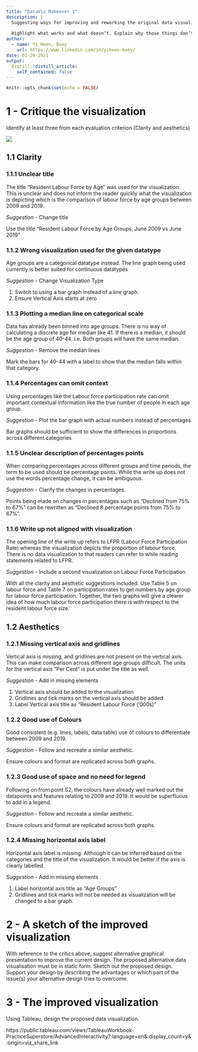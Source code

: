 ```yaml
---
title: "DataViz Makeover 1"
description: |
  Suggesting ways for improving and reworking the original data visualisation. 
  
  Highlight what works and what doesn’t. Explain why those things don’t work, and how you can make it better. Use the fields in the data set provided and improve upon the original visualisations. However, if supplementing other data sources helps to tell a better story, go for it!
author:
  - name: Yi Heen, Boey
    url: https://www.linkedin.com/in/yiheen-boey/
date: 01-26-2021
output:
  distill::distill_article:
    self_contained: false
---
```



```r
knitr::opts_chunk$set(echo = FALSE)
```

# 1 - Critique the visualization
Identify at least three from each evaluation criterion (Clarity and aesthetics)

![](C:/totallyheen/blog/_posts/2021-01-26-dataviz-makeover-1/Original_Viz.jpg)

## 1.1 Clarity 

### 1.1.1 Unclear title

The title “Resident Labour Force by Age” was used for the visualization. This is unclear and does not inform the reader quickly what the visualization is depicting which is the comparison of labour force by age groups between 2009 and 2019.

*Suggestion* - Change title

Use the title “Resident Labour Force by Age Groups, June 2009 vs June 2019”


### 1.1.2 Wrong visualization used for the given datatype

Age groups are a categorical datatype instead. The line graph being used currently is better suited for continuous datatypes

*Suggestion* - Change Visualization Type

1.	Switch to using a bar graph instead of a line graph. 
2.	Ensure Vertical Axis starts at zero

### 1.1.3 Plotting a median line on categorical scale

Data has already been binned into age groups. There is no way of calculating a discrete age for median like 41. If there is a median, it should be the age group of 40-44. i.e. Both groups will have the same median. 

*Suggestion* - Remove the median lines

Mark the bars for 40-44 with a label to show that the median falls within that category. 

### 1.1.4 Percentages can omit context

Using percentages like the Labour force participation rate can omit important contextual information like the true number of people in each age group.


*Suggestion* - Plot the bar graph with actual numbers instead of percentages

Bar graphs should be sufficient to show the differences in proportions across different categories

### 1.1.5 Unclear description of percentages points

When comparing percentages across different groups and time periods, the term to be used should be percentage points. While the write up does not use the words percentage change, it can be ambiguous.


*Suggestion* - Clarify the changes in percentages.

Points being made on changes in percentages such as “Declined from 75% to 67%” can be rewritten as “Declined 8 percentage points from 75% to 67%”.

### 1.1.6 Write up not aligned with visualization

The opening line of the write up refers to LFPR (Labour Force Participation Rate) whereas the visualization depicts the proportion of labour force. There is no data visualization to that readers can refer to while reading statements related to LFPR.



*Suggestion* - Include a second visualization on Labour Force Participation

With all the clarity and aesthetic suggestions included. Use Table 5 on labour force and Table 7 on participation rates to get numbers by age group for labour force participation. Together, the two graphs will give a clearer idea of how much labour force participation there is with respect to the resident labour force size.


## 1.2 Aesthetics

### 1.2.1 Missing vertical axis and gridlines

Vertical axis is missing, and gridlines are not present on the vertical axis. This can make comparison across different age groups difficult. The units for the vertical axis “Per Cent” is put under the title as well. 

*Suggestion* - Add in missing elements

1.	Vertical axis should be added to the visualization
2.	Gridlines and tick marks on the vertical axis should be added
3.	Label Vertical axis title as “Resident Labour Force (‘000s)”

### 1.2.2 Good use of Colours

Good consistent (e.g. lines, labels, data table) use of colours to differentiate between 2009 and 2019. 


*Suggestion* - Follow and recreate a similar aesthetic. 

Ensure colours and format are replicated across both graphs.

### 1.2.3 Good use of space and no need for legend

Following on from point S2, the colours have already well marked out the datapoints and features relating to 2009 and 2019. It would be superfluous to add in a legend. 

*Suggestion* - Follow and recreate a similar aesthetic. 

Ensure colours and format are replicated across both graphs.

### 1.2.4 Missing horizontal axis label

Horizontal axis label is missing. Although it can be inferred based on the categories and the title of the visualization. It would be better if the axis is clearly labelled.

*Suggestion* - Add in missing elements

1.	Label horizontal axis title as “Age Groups”
2.	Gridlines and tick marks will not be needed as visualization will be changed to a bar graph.

# 2 - A sketch of the improved visualization
With reference to the critics above, suggest alternative graphical presentation to improve the current design. The proposed alternative data visualisation must be in static form. Sketch out the proposed design. Support your design by describing the advantages or which part of the issue(s) your alternative design tries to overcome. 

# 3 - The improved visualization 
Using Tableau, design the proposed data visualization. 

https://public.tableau.com/views/TableauWorkbook-PracticeSuperstore/AdvancedInteractivity?:language=en&:display_count=y&:origin=viz_share_link
